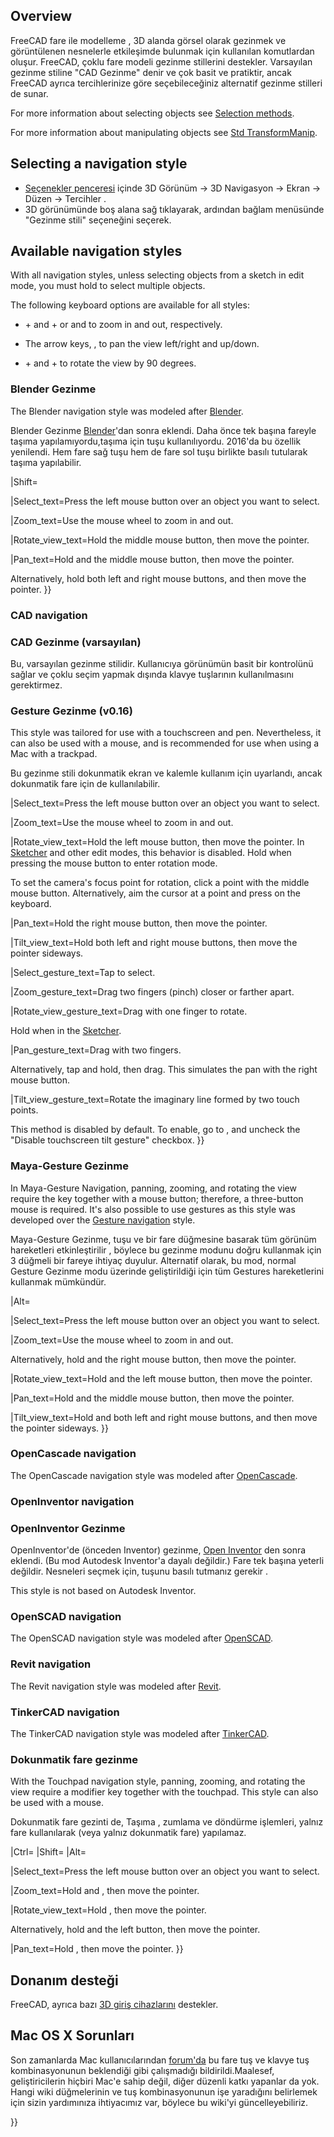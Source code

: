 <languages/>

{{Docnav
|[[Getting_started|Getting started]]
|[[Selection_methods|Selection methods]]
}}

{{TOCright}}

==Overview==

<div class="mw-translate-fuzzy">
FreeCAD fare ile modelleme , 3D alanda görsel olarak gezinmek ve görüntülenen nesnelerle etkileşimde bulunmak için kullanılan komutlardan oluşur. FreeCAD, çoklu fare modeli gezinme stillerini destekler. Varsayılan gezinme stiline "CAD Gezinme" denir ve çok basit ve pratiktir, ancak FreeCAD ayrıca tercihlerinize göre seçebileceğiniz alternatif gezinme stilleri de sunar.
</div>

For more information about selecting objects see [[Selection_methods|Selection methods]].

For more information about manipulating objects see [[Std_TransformManip|Std TransformManip]].

== Selecting a navigation style ==

<div class="mw-translate-fuzzy">
*[[Preferences Editor|Seçenekler penceresi]] içinde 3D Görünüm → 3D Navigasyon → Ekran → Düzen → Tercihler .
*3D görünümünde boş alana sağ tıklayarak, ardından bağlam menüsünde "Gezinme stili" seçeneğini seçerek.
</div>

== Available navigation styles ==

With all navigation styles, unless selecting objects from a sketch in edit mode, you must hold {{KEY|Ctrl}} to select multiple objects.

The following keyboard options are available for all styles:

* {{KEY|Ctrl}} + {{ASCII|43}} and {{KEY|Ctrl}} + {{ASCII|22}} or {{KEY|PgUp}} and {{KEY|PgDn}} to zoom in and out, respectively.
* The arrow keys, {{ASCII|17}}{{ASCII|16}}{{ASCII|30}}{{ASCII|31}}, to pan the view left/right and up/down.
* {{KEY|Shift}} + {{ASCII|17}} and {{KEY|Shift}} + {{ASCII|16}} to rotate the view by 90 degrees.

<span id="Blender_navigation"></span>
<div class="mw-translate-fuzzy">
=== Blender Gezinme ===
</div>

The Blender navigation style was modeled after [https://www.blender.org Blender].

<div class="mw-translate-fuzzy">
Blender Gezinme [http://www.blender.org Blender]'dan sonra eklendi. Daha önce tek başına fareyle taşıma yapılamıyordu,taşıma için{{KEY|SHIFT}} tuşu kullanılıyordu. 2016'da bu özellik yenilendi. Hem fare sağ tuşu hem de fare sol tuşu birlikte basılı tutularak  taşıma yapılabilir.
{{Blender Navigation/tr}}
</div>

|Shift={{KEY|Shift}}

|Select_text=Press the left mouse button over an object you want to select.

|Zoom_text=Use the mouse wheel to zoom in and out.

|Rotate_view_text=Hold the middle mouse button, then move the pointer.

|Pan_text=Hold {{KEY|Shift}} and the middle mouse button, then move the pointer.

Alternatively, hold both left and right mouse buttons, and then move the pointer.
}}

=== CAD navigation ===

<div class="mw-translate-fuzzy">
=== CAD Gezinme (varsayılan) ===
Bu, varsayılan gezinme stilidir. Kullanıcıya görünümün basit bir kontrolünü sağlar ve çoklu seçim yapmak dışında klavye tuşlarının kullanılmasını gerektirmez.
{{CAD Navigation/tr}}
</div>

{{CAD Navigation
|Select_name=Select
|Zoom_name=Zoom
|Rotate_view_name=Rotate view<br>First method
|Rotate_view_alt_name=Rotate view<br>Alternate method
|Pan_name=Pan

|Ctrl={{KEY|Ctrl}}
|Shift={{KEY|Shift}}

|Select_text=Press the left mouse button over an object you want to select.

|Zoom_text=Use the mouse wheel to zoom in and out.

Clicking the middle mouse button re-centers the view on the location of the cursor.

|Rotate_view_text=Hold the middle mouse button, then press and hold the left mouse button, then move the pointer.

If the buttons are released before you stop the mouse motion, the view continues spinning, if this is enabled.

A double click with the middle mouse button sets a new center of rotation.

|Rotate_view_alt_text=Hold the middle mouse button, then press and hold the right mouse button, then move the pointer.

With this method the middle mouse button may be released after the right mouse button is held pressed.

Users who use the mouse with their right hand may find this method easier than the first method.

|Pan_text=Hold the middle mouse button, then move the pointer.

|Zoom_mode_text=Zoom mode: hold the {{KEY|Ctrl}} and {{KEY|Shift}} keys, press the right mouse button once, then move the pointer.

|Rotate_view_mode_text=Rotate mode: hold the {{KEY|Shift}} key, press the right mouse button once, then move the pointer.

|Pan_mode_text=Pan mode: hold the {{KEY|Ctrl}} key, press the right mouse button once, then move the pointer.
}}

<span id="Gesture_navigation"></span>
<div class="mw-translate-fuzzy">
=== Gesture Gezinme (v0.16) ===
</div>

This style was tailored for use with a touchscreen and pen. Nevertheless, it can also be used with a mouse, and is recommended for use when using a Mac with a trackpad.

<div class="mw-translate-fuzzy">
Bu gezinme stili dokunmatik ekran ve kalemle kullanım için uyarlandı, ancak dokunmatik fare için de kullanılabilir.
{{Gesture Navigation/tr}}
</div>

|Select_text=Press the left mouse button over an object you want to select.

|Zoom_text=Use the mouse wheel to zoom in and out.

|Rotate_view_text=Hold the left mouse button, then move the pointer.
In [[Sketcher Workbench|Sketcher]] and other edit modes, this behavior is disabled. Hold {{KEY|Alt}} when pressing the mouse button to enter rotation mode.

To set the camera's focus point for rotation, click a point with the middle mouse button. Alternatively, aim the cursor at a point and press {{KEY|H}} on the keyboard.

|Pan_text=Hold the right mouse button, then move the pointer.

|Tilt_view_text=Hold both left and right mouse buttons, then move the pointer sideways.

|Select_gesture_text=Tap to select.

|Zoom_gesture_text=Drag two fingers (pinch) closer or farther apart.

|Rotate_view_gesture_text=Drag with one finger to rotate.

Hold {{KEY|Alt}} when in the [[Sketcher Workbench|Sketcher]].

|Pan_gesture_text=Drag with two fingers.

Alternatively, tap and hold, then drag. This simulates the pan with the right mouse button.

|Tilt_view_gesture_text=Rotate the imaginary line formed by two touch points.

This method is disabled by default. To enable, go to {{MenuCommand|Edit → Preferences → Display → Navigation}}, and uncheck the "Disable touchscreen tilt gesture" checkbox.
}}

<span id="Maya-Gesture_navigation"></span>
<div class="mw-translate-fuzzy">
=== Maya-Gesture Gezinme===
</div>

In Maya-Gesture Navigation, panning, zooming, and rotating the view require the {{KEY|Alt}} key together with a mouse button; therefore, a three-button mouse is required. It's also possible to use gestures as this style was developed over the [[#Gesture_navigation|Gesture navigation]] style.

<div class="mw-translate-fuzzy">
Maya-Gesture Gezinme,{{KEY|ALT}} tuşu ve bir fare düğmesine basarak tüm görünüm hareketleri etkinleştirilir , böylece bu gezinme modunu doğru kullanmak için 3 düğmeli bir fareye ihtiyaç duyulur. Alternatif olarak, bu mod, normal Gesture Gezinme modu üzerinde geliştirildiği için tüm Gestures hareketlerini kullanmak mümkündür.
{{MayaGesture Navigation/tr}}
</div>

|Alt={{KEY|Alt}}

|Select_text=Press the left mouse button over an object you want to select.

|Zoom_text=Use the mouse wheel to zoom in and out.

Alternatively, hold {{KEY|Alt}} and the right mouse button, then move the pointer.

|Rotate_view_text=Hold {{KEY|Alt}} and the left mouse button, then move the pointer.

|Pan_text=Hold {{KEY|Alt}} and the middle mouse button, then move the pointer.

|Tilt_view_text=Hold {{KEY|Alt}} and both left and right mouse buttons, and then move the pointer sideways.
}}

=== OpenCascade navigation ===

The OpenCascade navigation style was modeled after [https://www.opencascade.com/ OpenCascade].

{{OpenCascade Navigation
|Select_name=Select
|Zoom_name=Zoom
|Rotate_view_name=Rotate view
|Pan_name=Pan

|Ctrl={{KEY|Ctrl}}

|Select_text=Press the left mouse button over an object you want to select.

|Zoom_text=Use the mouse wheel to zoom in and out.

Alternatively, hold {{KEY|Ctrl}} and the left mouse button, then move the pointer.

|Rotate_view_text=Hold the middle mouse button, then press and hold the right mouse button, then move the pointer.

Alternatively, hold {{KEY|Ctrl}} and the right mouse button, then move the pointer.

|Pan_text=Hold the middle mouse button, then move the pointer. It is possible to hold {{KEY|Ctrl}}.
}}

=== OpenInventor navigation ===

<div class="mw-translate-fuzzy">
=== OpenInventor Gezinme ===
OpenInventor'de (önceden Inventor) gezinme, [http://en.wikipedia.org/wiki/Open_Inventor Open Inventor] den sonra eklendi. (Bu mod Autodesk Inventor'a dayalı değildir.) Fare tek başına yeterli değildir. Nesneleri seçmek için,{{KEY|CTRL}} tuşunu basılı tutmanız gerekir .
{{Inventor Navigation/tr
}}
</div>

This style is not based on Autodesk Inventor.

{{OpenInventor Navigation
|Select_name=Select
|Zoom_name=Zoom
|Rotate_view_name=Rotate view
|Pan_name=Pan

|Shift={{KEY|Shift}}

|Select_text=Hold {{KEY|Shift}}, then press the left mouse button over an object you want to select.

Hold {{KEY|Ctrl}} instead to select multiple objects.

|Zoom_text=Use the mouse wheel to zoom in and out.

Alternatively, hold the middle mouse button, then press and hold the left mouse button, then move the pointer.

|Rotate_view_text=Hold the left mouse button, then move the pointer.

|Pan_text=Hold the middle mouse button, then move the pointer.
}}

=== OpenSCAD navigation ===

The OpenSCAD navigation style was modeled after [https://openscad.org/ OpenSCAD].

{{OpenSCAD_Navigation
|Select_name=Select
|Zoom_name=Zoom
|Rotate_view_name=Rotate view
|Pan_name=Pan

|Shift={{KEY|Shift}}

|Select_text=Press the left mouse button over an object you want to select.

{{VersionMinus|0.21}} Hold {{KEY|Ctrl}} and {{KEY|Shift}} when pressing the mouse button to drag an object in a sketch in edit mode.

|Zoom_text=Use the mouse wheel to zoom in and out.

Alternatively, hold the middle mouse button, then move the pointer.

Or hold {{KEY|Shift}} and the right mouse button, then move the pointer.

|Rotate_view_text=Hold the left mouse button, then move the pointer.

Alternatively, and when a sketch is in edit mode, hold the middle mouse button, then press and hold the right mouse button, then move the pointer.

|Pan_text=Hold the right mouse button, then move the pointer.
}}

=== Revit navigation ===

The Revit navigation style was modeled after [https://en.wikipedia.org/wiki/Autodesk_Revit Revit].

{{Revit Navigation
|Select_name=Select
|Zoom_name=Zoom
|Rotate_view_name=Rotate view
|Pan_name=Pan

|Shift={{KEY|Shift}}

|Select_text=Press the left mouse button over an object you want to select.

|Zoom_text=Use the mouse wheel to zoom in and out.

|Rotate_view_text=Hold {{KEY|Shift}} and the middle mouse button, then move the pointer.

Alternatively, hold the middle mouse button, then press and hold the right mouse button, then move the pointer.

|Pan_text=Hold the middle mouse button, then move the pointer.

Alternatively, hold both left and right mouse buttons, then move the pointer.
}}

=== TinkerCAD navigation ===

The TinkerCAD navigation style was modeled after [https://en.wikipedia.org/wiki/Tinkercad TinkerCAD].

{{TinkerCAD Navigation
|Select_name=Select
|Zoom_name=Zoom
|Rotate_view_name=Rotate view
|Pan_name=Pan

|Select_text=Press the left mouse button over an object you want to select.

|Zoom_text=Use the mouse wheel to zoom in and out.

|Rotate_view_text=Press the right mouse button, then move the pointer.

|Pan_text=Hold the middle mouse button, then move the pointer.
}}

<span id="Touchpad_navigation"></span>
<div class="mw-translate-fuzzy">
=== Dokunmatik fare gezinme===
</div>

With the Touchpad navigation style, panning, zooming, and rotating the view require a modifier key together with the touchpad. This style can also be used with a mouse.

<div class="mw-translate-fuzzy">
Dokunmatik fare gezinti de, Taşıma , zumlama ve döndürme işlemleri, yalnız fare kullanılarak (veya yalnız dokunmatik fare) yapılamaz.
{{Touchepad Navigation/tr}}
</div>

|Ctrl={{KEY|Ctrl}}
|Shift={{KEY|Shift}}
|Alt={{KEY|Alt}}

|Select_text=Press the left mouse button over an object you want to select.

|Zoom_text=Hold {{KEY|Ctrl}} and {{KEY|Shift}}, then move the pointer.

|Rotate_view_text=Hold {{KEY|Alt}}, then move the pointer.

Alternatively, hold {{KEY|Shift}} and the left button, then move the pointer.

|Pan_text=Hold {{KEY|Shift}}, then move the pointer.
}}

<span id="Hardware_support"></span>
==Donanım desteği==

<div class="mw-translate-fuzzy">
FreeCAD, ayrıca bazı [[3D_input_devices/tr| 3D giriş cihazlarını]] destekler.
</div>

<span id="Recommended_navigation_for_macOS"></span>
<div class="mw-translate-fuzzy">
==Mac OS X Sorunları==
</div>

<div class="mw-translate-fuzzy">
Son zamanlarda Mac kullanıcılarından [http://forum.freecadweb.org/viewtopic.php?f=3&t=3592&start=0 forum'da] bu fare tuş ve klavye tuş kombinasyonunun beklendiği gibi çalışmadığı bildirildi.Maalesef, geliştiricilerin hiçbiri Mac'e sahip değil, diğer düzenli katkı yapanlar da yok. Hangi wiki düğmelerinin ve tuş kombinasyonunun işe yaradığını belirlemek için sizin yardımınıza ihtiyacımız var, böylece bu wiki'yi güncelleyebiliriz.
</div>


{{docnav/tr|[[Getting started/tr|Başlangıç]]|[[Document structure/tr|Belge yapısı]]}}

{{Userdocnavi{{#translation:}}}}